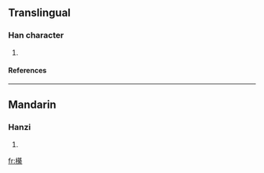 ==Translingual==
===Han character===
{{Han char|rn=75|rad=木|as=14|sn=18|four=|canj=木廿金火 (DTCF)}}
# {{defn|Han|sort=木14}}
====References====
{{Han ref|kx=0559.080|dkj=15753|hdz=21306.110|uh=6AC0|ud=27328}}

----
==Mandarin==
===Hanzi===
{{cmn-hanzi|pin=[[qí]] ([[qi2]])|wg=ch'i<sup>2</sup>}}
# {{defn|Mandarin}}

[[fr:櫀]]